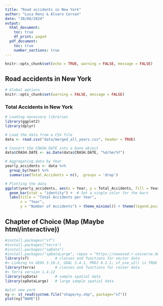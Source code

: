 ```yaml
---
title: "Road accidents in New York"
author: "Luca Renz & Alvaro Cervan"
date: "30/08/2024"
output:
  html_document:
    toc: true
    df_print: paged
  pdf_document:
    toc: true
    number_sections: true
---
```


```r
knitr::opts_chunk$set(echo = TRUE, warning = FALSE, message = FALSE)
```

## Road accidents in New York
```r
# Global options
knitr::opts_chunk$set(warning = FALSE, message = FALSE)
```
### Total Accidents in New York
```r
# Loading necessary libraries
library(ggplot2)
library(dplyr)

# Load the data from a CSV file
data <- read.csv("data/merged_all_years.csv", header = TRUE)

# Convert the CRASH.DATE into a Date object
data$CRASH.DATE <- as.Date(data$CRASH.DATE, "%d/%m/%Y")

# Aggregating data by Year
yearly_accidents <- data %>%
  group_by(Year) %>%
  summarise(Total_Accidents = n(), .groups = 'drop')

# Plotting the data
ggplot(yearly_accidents, aes(x = Year, y = Total_Accidents, fill = Year)) +
  geom_bar(stat = "identity") +  # Set a single color for the bars
  labs(title = "Total Accidents per Year",
       x = "Year",
       y = "Number of Accidents") + theme_minimal() + theme(legend.position = "none")

```
</details>

## Chapter of Choice (Map (Maybe html/interactive))

```r
#install.packages("sf")
#install.packages("terra")
#install.packages("spData")
#install.packages("spDataLarge", repos = "https://nowosad.r-universe.dev")
library(sf)            # classes and functions for vector data
#> Linking to GEOS 3.10.2, GDAL 3.4.1, PROJ 8.2.1; sf_use_s2() is TRUE
library(terra)         # classes and functions for raster data
#> Terra version 1.4.12
library(spData)        # sample spatial data
library(spDataLarge)   # large sample spatial data

```

```r

#plot new york
ny <- st_read(system.file("shape/ny.shp", package="sf"))
plot(ny["NAME"])

```